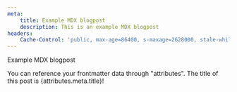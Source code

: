 ```yaml
---
meta:
    title: Example MDX blogpost
    description: This is an example MDX blogpost
headers:
    Cache-Control: 'public, max-age=86400, s-maxage=2628000, stale-while-revalidate=31560000'
---
```



<BlogContent>
Example MDX blogpost

You can reference your frontmatter data through "attributes". The title of this post is {attributes.meta.title}!

</BlogContent>
